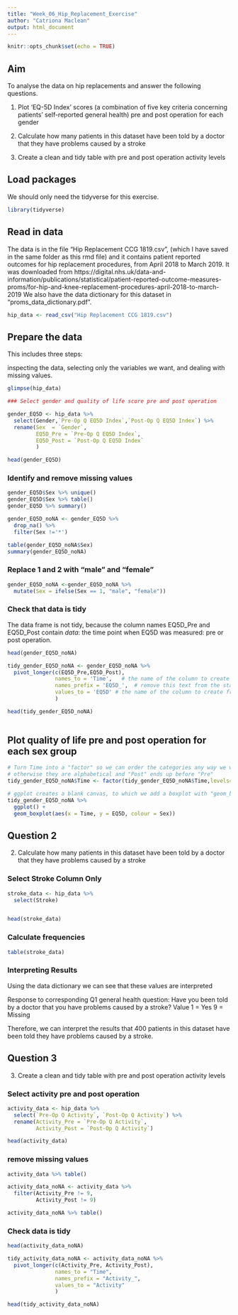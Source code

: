 ```yaml
---
title: "Week_06_Hip_Replacement_Exercise"
author: "Catriona Maclean"
output: html_document
---
```


```r
knitr::opts_chunk$set(echo = TRUE)
```

## Aim 

To analyse the data on hip replacements and answer the following questions.

1. Plot 'EQ-5D Index' scores (a combination of five key criteria concerning patients' self-reported general health) pre and post operation for each gender

2. Calculate how many patients in this dataset have been told by a doctor that they have problems caused by a stroke

3. Create a clean and tidy table with pre and post operation activity levels


## Load packages
We should only need the tidyverse for this exercise.

```r
library(tidyverse)
```

## Read in data

The data is in the file "Hip Replacement CCG 1819.csv", (which I have saved in the same folder as this rmd file) and it contains patient reported outcomes for hip replacement procedures, from April 2018 to March 2019. It was downloaded from https://digital.nhs.uk/data-and-information/publications/statistical/patient-reported-outcome-measures-proms/for-hip-and-knee-replacement-procedures-april-2018-to-march-2019
We also have the data dictionary for this dataset in "proms_data_dictionary.pdf".

```r
hip_data <- read_csv("Hip Replacement CCG 1819.csv")
```

## Prepare the data

This includes three steps: 

inspecting the data, 
selecting only the variables we want, 
and dealing with missing values. 

```r
glimpse(hip_data)
```

```r
### Select gender and quality of life score pre and post operation

gender_EQ5D <- hip_data %>%
  select(Gender,`Pre-Op Q EQ5D Index`,`Post-Op Q EQ5D Index`) %>%
  rename(Sex  = `Gender`,
         EQ5D_Pre = `Pre-Op Q EQ5D Index`,
         EQ5D_Post = `Post-Op Q EQ5D Index`
         )

head(gender_EQ5D)
```

### Identify and remove missing values

```r
gender_EQ5D$Sex %>% unique()
gender_EQ5D$Sex %>% table()
gender_EQ5D %>% summary()

gender_EQ5D_noNA <- gender_EQ5D %>%
  drop_na() %>%
  filter(Sex !='*')

table(gender_EQ5D_noNA$Sex)
summary(gender_EQ5D_noNA)
```

### Replace 1 and 2 with "male" and "female"

```r
gender_EQ5D_noNA <-gender_EQ5D_noNA %>%
  mutate(Sex = ifelse(Sex == 1, "male", "female"))

```


### Check that data is tidy
The data frame is not tidy, because the column names EQ5D_Pre and EQ5D_Post contain *data*: the time point when EQ5D was measured: pre or post operation.  

```r
head(gender_EQ5D_noNA)

tidy_gender_EQ5D_noNA <- gender_EQ5D_noNA %>%
  pivot_longer(c(EQ5D_Pre,EQ5D_Post),
               names_to = 'Time',   # the name of the column to create from the data stored in the original column names
               names_prefix = 'EQ5D_',  # remove this text from the start of each variable name
               values_to = 'EQ5D' # the name of the column to create from the data stored in cell values
               )

head(tidy_gender_EQ5D_noNA)
  
```

## Plot quality of life pre and post operation for each sex group

```r

# Turn Time into a "factor" so we can order the categories any way we want
# otherwise they are alphabetical and "Post" ends up before "Pre"
tidy_gender_EQ5D_noNA$Time <- factor(tidy_gender_EQ5D_noNA$Time,levels=c('Pre','Post'))

# ggplot creates a blank canvas, to which we add a boxplot with "geom_boxplot"
tidy_gender_EQ5D_noNA %>%
  ggplot() +
  geom_boxplot(aes(x = Time, y = EQ5D, colour = Sex))
```

## Question 2

2. Calculate how many patients in this dataset have been told by a doctor that they have problems caused by a stroke

### Select Stroke Column Only

```r

stroke_data <- hip_data %>% 
  select(Stroke)


head(stroke_data)
```

### Calculate frequencies

```r
table(stroke_data)
```

### Interpreting Results

Using the data dictionary we can see that these values are interpreted 

Response to corresponding Q1 general health question:
Have you been told by a doctor that you have problems caused by a stroke?
Value
1 = Yes
9 = Missing

Therefore, we can interpret the results that 400 patients in this dataset
have been told they have problems caused by a stroke.

## Question 3

3. Create a clean and tidy table with pre and post operation activity levels

### Select activity pre and post operation

```r

activity_data <- hip_data %>% 
  select(`Pre-Op Q Activity`, `Post-Op Q Activity`) %>% 
  rename(Activity_Pre = `Pre-Op Q Activity`,
         Activity_Post = `Post-Op Q Activity`)

head(activity_data)
```

### remove missing values

```r

activity_data %>% table()

activity_data_noNA <- activity_data %>% 
  filter(Activity_Pre != 9,
         Activity_Post != 9)

activity_data_noNA %>% table()

```

### Check data is tidy

```r
head(activity_data_noNA)

tidy_activity_data_noNA <- activity_data_noNA %>% 
  pivot_longer(c(Activity_Pre, Activity_Post),
               names_to = "Time",
               names_prefix = "Activity_",
               values_to = "Activity"
               )

head(tidy_activity_data_noNA)

```

